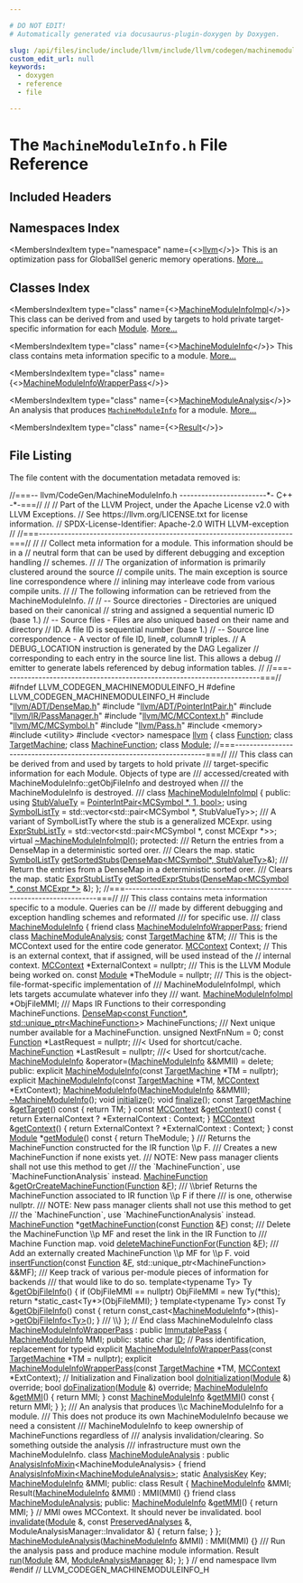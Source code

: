 ```yaml
---

# DO NOT EDIT!
# Automatically generated via docusaurus-plugin-doxygen by Doxygen.

slug: /api/files/include/include/llvm/include/llvm/codegen/machinemoduleinfo-h
custom_edit_url: null
keywords:
  - doxygen
  - reference
  - file

---
```





# The `MachineModuleInfo.h` File Reference

<DoxygenPage pluginConfig={pluginConfig}>



## Included Headers

<IncludesList>
<IncludesListItem
  filePath="llvm/ADT/DenseMap.h"
  permalink="/docs/api/files/include/include/llvm/include/llvm/adt/densemap-h"
  isLocal="true" />
<IncludesListItem
  filePath="llvm/ADT/PointerIntPair.h"
  permalink="/docs/api/files/include/include/llvm/include/llvm/adt/pointerintpair-h"
  isLocal="true" />
<IncludesListItem
  filePath="llvm/IR/PassManager.h"
  permalink="/docs/api/files/include/include/llvm/include/llvm/ir/passmanager-h"
  isLocal="true" />
<IncludesListItem
  filePath="llvm/MC/MCContext.h"
  permalink="/docs/api/files/include/include/llvm/include/llvm/mc/mccontext-h"
  isLocal="true" />
<IncludesListItem
  filePath="llvm/MC/MCSymbol.h"
  permalink="/docs/api/files/include/include/llvm/include/llvm/mc/mcsymbol-h"
  isLocal="true" />
<IncludesListItem
  filePath="llvm/Pass.h"
  permalink="/docs/api/files/include/include/llvm/pass-h"
  isLocal="true" />
<IncludesListItem
  filePath="memory"
  permalink=""
  isLocal="false" />
<IncludesListItem
  filePath="utility"
  permalink=""
  isLocal="false" />
<IncludesListItem
  filePath="vector"
  permalink=""
  isLocal="false" />
</IncludesList>

## Namespaces Index

<MembersIndex>

<MembersIndexItem
  type="namespace"
  name={<><a href="/docs/api/namespaces/llvm">llvm</a></>}>
This is an optimization pass for GlobalISel generic memory operations. <a href="/docs/api/namespaces/llvm/#details">More...</a>
</MembersIndexItem>

</MembersIndex>

## Classes Index

<MembersIndex>

<MembersIndexItem
  type="class"
  name={<><a href="/docs/api/classes/llvm/machinemoduleinfoimpl">MachineModuleInfoImpl</a></>}>
This class can be derived from and used by targets to hold private target-specific information for each <a href="/docs/api/classes/llvm/module">Module</a>. <a href="/docs/api/classes/llvm/machinemoduleinfoimpl/#details">More...</a>
</MembersIndexItem>

<MembersIndexItem
  type="class"
  name={<><a href="/docs/api/classes/llvm/machinemoduleinfo">MachineModuleInfo</a></>}>
This class contains meta information specific to a module. <a href="/docs/api/classes/llvm/machinemoduleinfo/#details">More...</a>
</MembersIndexItem>

<MembersIndexItem
  type="class"
  name={<><a href="/docs/api/classes/llvm/machinemoduleinfowrapperpass">MachineModuleInfoWrapperPass</a></>}>
</MembersIndexItem>

<MembersIndexItem
  type="class"
  name={<><a href="/docs/api/classes/llvm/machinemoduleanalysis">MachineModuleAnalysis</a></>}>
An analysis that produces <code><a href="/docs/api/classes/llvm/machinemoduleinfo">MachineModuleInfo</a></code> for a module. <a href="/docs/api/classes/llvm/machinemoduleanalysis/#details">More...</a>
</MembersIndexItem>

<MembersIndexItem
  type="class"
  name={<><a href="/docs/api/classes/llvm/machinemoduleanalysis/result">Result</a></>}>
</MembersIndexItem>

</MembersIndex>


## File Listing

The file content with the documentation metadata removed is:

<ProgramListing>

<Link id="l00001" /><CodeLine lineNumber="1"><Highlight kind="comment">//===-- llvm/CodeGen/MachineModuleInfo.h ------------------------&#42;- C++ -&#42;-===//</Highlight><Highlight kind="normal"></Highlight></CodeLine>
<Link id="l00002" /><CodeLine lineNumber="2"><Highlight kind="normal"></Highlight><Highlight kind="comment">//</Highlight><Highlight kind="normal"></Highlight></CodeLine>
<Link id="l00003" /><CodeLine lineNumber="3"><Highlight kind="normal"></Highlight><Highlight kind="comment">// Part of the LLVM Project, under the Apache License v2.0 with LLVM Exceptions.</Highlight><Highlight kind="normal"></Highlight></CodeLine>
<Link id="l00004" /><CodeLine lineNumber="4"><Highlight kind="normal"></Highlight><Highlight kind="comment">// See https://llvm.org/LICENSE.txt for license information.</Highlight><Highlight kind="normal"></Highlight></CodeLine>
<Link id="l00005" /><CodeLine lineNumber="5"><Highlight kind="normal"></Highlight><Highlight kind="comment">// SPDX-License-Identifier: Apache-2.0 WITH LLVM-exception</Highlight><Highlight kind="normal"></Highlight></CodeLine>
<Link id="l00006" /><CodeLine lineNumber="6"><Highlight kind="normal"></Highlight><Highlight kind="comment">//</Highlight><Highlight kind="normal"></Highlight></CodeLine>
<Link id="l00007" /><CodeLine lineNumber="7"><Highlight kind="normal"></Highlight><Highlight kind="comment">//===----------------------------------------------------------------------===//</Highlight><Highlight kind="normal"></Highlight></CodeLine>
<Link id="l00008" /><CodeLine lineNumber="8"><Highlight kind="normal"></Highlight><Highlight kind="comment">//</Highlight><Highlight kind="normal"></Highlight></CodeLine>
<Link id="l00009" /><CodeLine lineNumber="9"><Highlight kind="normal"></Highlight><Highlight kind="comment">// Collect meta information for a module.  This information should be in a</Highlight><Highlight kind="normal"></Highlight></CodeLine>
<Link id="l00010" /><CodeLine lineNumber="10"><Highlight kind="normal"></Highlight><Highlight kind="comment">// neutral form that can be used by different debugging and exception handling</Highlight><Highlight kind="normal"></Highlight></CodeLine>
<Link id="l00011" /><CodeLine lineNumber="11"><Highlight kind="normal"></Highlight><Highlight kind="comment">// schemes.</Highlight><Highlight kind="normal"></Highlight></CodeLine>
<Link id="l00012" /><CodeLine lineNumber="12"><Highlight kind="normal"></Highlight><Highlight kind="comment">//</Highlight><Highlight kind="normal"></Highlight></CodeLine>
<Link id="l00013" /><CodeLine lineNumber="13"><Highlight kind="normal"></Highlight><Highlight kind="comment">// The organization of information is primarily clustered around the source</Highlight><Highlight kind="normal"></Highlight></CodeLine>
<Link id="l00014" /><CodeLine lineNumber="14"><Highlight kind="normal"></Highlight><Highlight kind="comment">// compile units.  The main exception is source line correspondence where</Highlight><Highlight kind="normal"></Highlight></CodeLine>
<Link id="l00015" /><CodeLine lineNumber="15"><Highlight kind="normal"></Highlight><Highlight kind="comment">// inlining may interleave code from various compile units.</Highlight><Highlight kind="normal"></Highlight></CodeLine>
<Link id="l00016" /><CodeLine lineNumber="16"><Highlight kind="normal"></Highlight><Highlight kind="comment">//</Highlight><Highlight kind="normal"></Highlight></CodeLine>
<Link id="l00017" /><CodeLine lineNumber="17"><Highlight kind="normal"></Highlight><Highlight kind="comment">// The following information can be retrieved from the MachineModuleInfo.</Highlight><Highlight kind="normal"></Highlight></CodeLine>
<Link id="l00018" /><CodeLine lineNumber="18"><Highlight kind="normal"></Highlight><Highlight kind="comment">//</Highlight><Highlight kind="normal"></Highlight></CodeLine>
<Link id="l00019" /><CodeLine lineNumber="19"><Highlight kind="normal"></Highlight><Highlight kind="comment">//  -- Source directories - Directories are uniqued based on their canonical</Highlight><Highlight kind="normal"></Highlight></CodeLine>
<Link id="l00020" /><CodeLine lineNumber="20"><Highlight kind="normal"></Highlight><Highlight kind="comment">//     string and assigned a sequential numeric ID (base 1.)</Highlight><Highlight kind="normal"></Highlight></CodeLine>
<Link id="l00021" /><CodeLine lineNumber="21"><Highlight kind="normal"></Highlight><Highlight kind="comment">//  -- Source files - Files are also uniqued based on their name and directory</Highlight><Highlight kind="normal"></Highlight></CodeLine>
<Link id="l00022" /><CodeLine lineNumber="22"><Highlight kind="normal"></Highlight><Highlight kind="comment">//     ID.  A file ID is sequential number (base 1.)</Highlight><Highlight kind="normal"></Highlight></CodeLine>
<Link id="l00023" /><CodeLine lineNumber="23"><Highlight kind="normal"></Highlight><Highlight kind="comment">//  -- Source line correspondence - A vector of file ID, line#, column# triples.</Highlight><Highlight kind="normal"></Highlight></CodeLine>
<Link id="l00024" /><CodeLine lineNumber="24"><Highlight kind="normal"></Highlight><Highlight kind="comment">//     A DEBUG&#95;LOCATION instruction is generated  by the DAG Legalizer</Highlight><Highlight kind="normal"></Highlight></CodeLine>
<Link id="l00025" /><CodeLine lineNumber="25"><Highlight kind="normal"></Highlight><Highlight kind="comment">//     corresponding to each entry in the source line list.  This allows a debug</Highlight><Highlight kind="normal"></Highlight></CodeLine>
<Link id="l00026" /><CodeLine lineNumber="26"><Highlight kind="normal"></Highlight><Highlight kind="comment">//     emitter to generate labels referenced by debug information tables.</Highlight><Highlight kind="normal"></Highlight></CodeLine>
<Link id="l00027" /><CodeLine lineNumber="27"><Highlight kind="normal"></Highlight><Highlight kind="comment">//</Highlight><Highlight kind="normal"></Highlight></CodeLine>
<Link id="l00028" /><CodeLine lineNumber="28"><Highlight kind="normal"></Highlight><Highlight kind="comment">//===----------------------------------------------------------------------===//</Highlight><Highlight kind="normal"></Highlight></CodeLine>
<Link id="l00029" /><CodeLine lineNumber="29"><Highlight kind="normal"></Highlight></CodeLine>
<Link id="l00030" /><CodeLine lineNumber="30"><Highlight kind="normal"></Highlight><Highlight kind="preprocessor">#ifndef LLVM&#95;CODEGEN&#95;MACHINEMODULEINFO&#95;H</Highlight><Highlight kind="normal"></Highlight></CodeLine>
<Link id="l00031" /><CodeLine lineNumber="31"><Highlight kind="normal"></Highlight><Highlight kind="preprocessor">#define LLVM&#95;CODEGEN&#95;MACHINEMODULEINFO&#95;H</Highlight><Highlight kind="normal"></Highlight></CodeLine>
<Link id="l00032" /><CodeLine lineNumber="32"><Highlight kind="normal"></Highlight></CodeLine>
<Link id="l00033" /><CodeLine lineNumber="33"><Highlight kind="normal"></Highlight><Highlight kind="preprocessor">#include &quot;<a href="/docs/api/files/include/include/llvm/include/llvm/adt/densemap-h">llvm/ADT/DenseMap.h</a>&quot;</Highlight><Highlight kind="normal"></Highlight></CodeLine>
<Link id="l00034" /><CodeLine lineNumber="34"><Highlight kind="normal"></Highlight><Highlight kind="preprocessor">#include &quot;<a href="/docs/api/files/include/include/llvm/include/llvm/adt/pointerintpair-h">llvm/ADT/PointerIntPair.h</a>&quot;</Highlight><Highlight kind="normal"></Highlight></CodeLine>
<Link id="l00035" /><CodeLine lineNumber="35"><Highlight kind="normal"></Highlight><Highlight kind="preprocessor">#include &quot;<a href="/docs/api/files/include/include/llvm/include/llvm/ir/passmanager-h">llvm/IR/PassManager.h</a>&quot;</Highlight><Highlight kind="normal"></Highlight></CodeLine>
<Link id="l00036" /><CodeLine lineNumber="36"><Highlight kind="normal"></Highlight><Highlight kind="preprocessor">#include &quot;<a href="/docs/api/files/include/include/llvm/include/llvm/mc/mccontext-h">llvm/MC/MCContext.h</a>&quot;</Highlight><Highlight kind="normal"></Highlight></CodeLine>
<Link id="l00037" /><CodeLine lineNumber="37"><Highlight kind="normal"></Highlight><Highlight kind="preprocessor">#include &quot;<a href="/docs/api/files/include/include/llvm/include/llvm/mc/mcsymbol-h">llvm/MC/MCSymbol.h</a>&quot;</Highlight><Highlight kind="normal"></Highlight></CodeLine>
<Link id="l00038" /><CodeLine lineNumber="38"><Highlight kind="normal"></Highlight><Highlight kind="preprocessor">#include &quot;<a href="/docs/api/files/include/include/llvm/pass-h">llvm/Pass.h</a>&quot;</Highlight><Highlight kind="normal"></Highlight></CodeLine>
<Link id="l00039" /><CodeLine lineNumber="39"><Highlight kind="normal"></Highlight><Highlight kind="preprocessor">#include &lt;memory&gt;</Highlight><Highlight kind="normal"></Highlight></CodeLine>
<Link id="l00040" /><CodeLine lineNumber="40"><Highlight kind="normal"></Highlight><Highlight kind="preprocessor">#include &lt;utility&gt;</Highlight><Highlight kind="normal"></Highlight></CodeLine>
<Link id="l00041" /><CodeLine lineNumber="41"><Highlight kind="normal"></Highlight><Highlight kind="preprocessor">#include &lt;vector&gt;</Highlight><Highlight kind="normal"></Highlight></CodeLine>
<Link id="l00042" /><CodeLine lineNumber="42"><Highlight kind="normal"></Highlight></CodeLine>
<Link id="l00043" /><CodeLine lineNumber="43"><Highlight kind="normal"></Highlight><Highlight kind="keyword">namespace </Highlight><Highlight kind="normal"><a href="/docs/api/namespaces/llvm">llvm</a> &#123;</Highlight></CodeLine>
<Link id="l00044" /><CodeLine lineNumber="44"><Highlight kind="normal"></Highlight></CodeLine>
<Link id="l00045" /><CodeLine lineNumber="45"><Highlight kind="normal"></Highlight><Highlight kind="keyword">class </Highlight><Highlight kind="normal"><a href="/docs/api/classes/llvm/function">Function</a>;</Highlight></CodeLine>
<Link id="l00046" /><CodeLine lineNumber="46"><Highlight kind="normal"></Highlight><Highlight kind="keyword">class </Highlight><Highlight kind="normal"><a href="/docs/api/classes/llvm/targetmachine">TargetMachine</a>;</Highlight></CodeLine>
<Link id="l00047" /><CodeLine lineNumber="47"><Highlight kind="normal"></Highlight><Highlight kind="keyword">class </Highlight><Highlight kind="normal"><a href="/docs/api/classes/llvm/machinefunction">MachineFunction</a>;</Highlight></CodeLine>
<Link id="l00048" /><CodeLine lineNumber="48"><Highlight kind="normal"></Highlight><Highlight kind="keyword">class </Highlight><Highlight kind="normal"><a href="/docs/api/classes/llvm/module">Module</a>;</Highlight></CodeLine>
<Link id="l00049" /><CodeLine lineNumber="49"><Highlight kind="normal"></Highlight></CodeLine>
<Link id="l00050" /><CodeLine lineNumber="50"><Highlight kind="normal"></Highlight><Highlight kind="comment">//===----------------------------------------------------------------------===//</Highlight><Highlight kind="comment"></Highlight></CodeLine>
<Link id="l00051" /><CodeLine lineNumber="51"><Highlight kind="comment">/// This class can be derived from and used by targets to hold private</Highlight></CodeLine>
<Link id="l00052" /><CodeLine lineNumber="52"><Highlight kind="comment">/// target-specific information for each Module.  Objects of type are</Highlight></CodeLine>
<Link id="l00053" /><CodeLine lineNumber="53"><Highlight kind="comment">/// accessed/created with MachineModuleInfo::getObjFileInfo and destroyed when</Highlight></CodeLine>
<Link id="l00054" /><CodeLine lineNumber="54"><Highlight kind="comment">/// the MachineModuleInfo is destroyed.</Highlight></CodeLine>
<Link id="l00055" /><CodeLine lineNumber="55"><Highlight kind="comment">///</Highlight><Highlight kind="normal"></Highlight></CodeLine>
<Link id="l00056" /><CodeLine lineNumber="56" lineLink="/docs/api/classes/llvm/machinemoduleinfoimpl"><Highlight kind="normal"></Highlight><Highlight kind="keyword">class </Highlight><Highlight kind="normal"><a href="/docs/api/classes/llvm/machinemoduleinfoimpl">MachineModuleInfoImpl</a> &#123;</Highlight></CodeLine>
<Link id="l00057" /><CodeLine lineNumber="57"><Highlight kind="normal"></Highlight><Highlight kind="keyword">public</Highlight><Highlight kind="normal">:</Highlight></CodeLine>
<Link id="l00058" /><CodeLine lineNumber="58" lineLink="/docs/api/classes/llvm/machinemoduleinfoimpl/#a8b4a95f263fae5742d9d583d944d7fd4"><Highlight kind="normal">  </Highlight><Highlight kind="keyword">using </Highlight><Highlight kind="normal"><a href="/docs/api/classes/llvm/machinemoduleinfoimpl/#a8b4a95f263fae5742d9d583d944d7fd4">StubValueTy</a> = <a href="/docs/api/classes/llvm/pointerintpair">PointerIntPair&lt;MCSymbol &#42;, 1, bool&gt;</a>;</Highlight></CodeLine>
<Link id="l00059" /><CodeLine lineNumber="59" lineLink="/docs/api/classes/llvm/machinemoduleinfoimpl/#a57e28184abc0ddb8e29f94af5f8c2e4a"><Highlight kind="normal">  </Highlight><Highlight kind="keyword">using </Highlight><Highlight kind="normal"><a href="/docs/api/classes/llvm/machinemoduleinfoimpl/#a57e28184abc0ddb8e29f94af5f8c2e4a">SymbolListTy</a> = std::vector&lt;std::pair&lt;MCSymbol &#42;, StubValueTy&gt;&gt;;</Highlight></CodeLine>
<Link id="l00060" /><CodeLine lineNumber="60"><Highlight kind="normal"></Highlight><Highlight kind="comment"></Highlight></CodeLine>
<Link id="l00061" /><CodeLine lineNumber="61"><Highlight kind="comment">  /// A variant of SymbolListTy where the stub is a generalized MCExpr.</Highlight><Highlight kind="normal"></Highlight></CodeLine>
<Link id="l00062" /><CodeLine lineNumber="62" lineLink="/docs/api/classes/llvm/machinemoduleinfoimpl/#a82a66b348d2354ce0007ebf6c0eba921"><Highlight kind="normal">  </Highlight><Highlight kind="keyword">using </Highlight><Highlight kind="normal"><a href="/docs/api/classes/llvm/machinemoduleinfoimpl/#a82a66b348d2354ce0007ebf6c0eba921">ExprStubListTy</a> = std::vector&lt;std::pair&lt;MCSymbol &#42;, const MCExpr &#42;&gt;&gt;;</Highlight></CodeLine>
<Link id="l00063" /><CodeLine lineNumber="63"><Highlight kind="normal"></Highlight></CodeLine>
<Link id="l00064" /><CodeLine lineNumber="64" lineLink="/docs/api/classes/llvm/machinemoduleinfoimpl/#ab236c08575c15ccefd1f58024cf87428"><Highlight kind="normal">  </Highlight><Highlight kind="keyword">virtual</Highlight><Highlight kind="normal"> <a href="/docs/api/classes/llvm/machinemoduleinfoimpl/#ab236c08575c15ccefd1f58024cf87428">~MachineModuleInfoImpl</a>();</Highlight></CodeLine>
<Link id="l00065" /><CodeLine lineNumber="65"><Highlight kind="normal"></Highlight></CodeLine>
<Link id="l00066" /><CodeLine lineNumber="66"><Highlight kind="normal"></Highlight><Highlight kind="keyword">protected</Highlight><Highlight kind="normal">:</Highlight><Highlight kind="comment"></Highlight></CodeLine>
<Link id="l00067" /><CodeLine lineNumber="67"><Highlight kind="comment">  /// Return the entries from a DenseMap in a deterministic sorted orer.</Highlight></CodeLine>
<Link id="l00068" /><CodeLine lineNumber="68"><Highlight kind="comment">  /// Clears the map.</Highlight><Highlight kind="normal"></Highlight></CodeLine>
<Link id="l00069" /><CodeLine lineNumber="69"><Highlight kind="normal">  </Highlight><Highlight kind="keyword">static</Highlight><Highlight kind="normal"> <a href="/docs/api/classes/llvm/machinemoduleinfoimpl/#a57e28184abc0ddb8e29f94af5f8c2e4a">SymbolListTy</a> <a href="/docs/api/classes/llvm/machinemoduleinfoimpl/#a725119733e526e88fe5565c45bc0c574">getSortedStubs</a>(<a href="/docs/api/classes/llvm/densemap">DenseMap&lt;MCSymbol&#42;, StubValueTy&gt;</a>&amp;);</Highlight></CodeLine>
<Link id="l00070" /><CodeLine lineNumber="70"><Highlight kind="normal"></Highlight><Highlight kind="comment"></Highlight></CodeLine>
<Link id="l00071" /><CodeLine lineNumber="71"><Highlight kind="comment">  /// Return the entries from a DenseMap in a deterministic sorted orer.</Highlight></CodeLine>
<Link id="l00072" /><CodeLine lineNumber="72"><Highlight kind="comment">  /// Clears the map.</Highlight><Highlight kind="normal"></Highlight></CodeLine>
<Link id="l00073" /><CodeLine lineNumber="73"><Highlight kind="normal">  </Highlight><Highlight kind="keyword">static</Highlight><Highlight kind="normal"> <a href="/docs/api/classes/llvm/machinemoduleinfoimpl/#a82a66b348d2354ce0007ebf6c0eba921">ExprStubListTy</a></Highlight></CodeLine>
<Link id="l00074" /><CodeLine lineNumber="74"><Highlight kind="normal">  <a href="/docs/api/classes/llvm/machinemoduleinfoimpl/#ab0e82bea7f70af76a5beeb814d87a813">getSortedExprStubs</a>(<a href="/docs/api/classes/llvm/densemap">DenseMap&lt;MCSymbol &#42;, const MCExpr &#42;&gt;</a> &amp;);</Highlight></CodeLine>
<Link id="l00075" /><CodeLine lineNumber="75"><Highlight kind="normal">&#125;;</Highlight></CodeLine>
<Link id="l00076" /><CodeLine lineNumber="76"><Highlight kind="normal"></Highlight></CodeLine>
<Link id="l00077" /><CodeLine lineNumber="77"><Highlight kind="normal"></Highlight><Highlight kind="comment">//===----------------------------------------------------------------------===//</Highlight><Highlight kind="comment"></Highlight></CodeLine>
<Link id="l00078" /><CodeLine lineNumber="78"><Highlight kind="comment">/// This class contains meta information specific to a module.  Queries can be</Highlight></CodeLine>
<Link id="l00079" /><CodeLine lineNumber="79"><Highlight kind="comment">/// made by different debugging and exception handling schemes and reformated</Highlight></CodeLine>
<Link id="l00080" /><CodeLine lineNumber="80"><Highlight kind="comment">/// for specific use.</Highlight></CodeLine>
<Link id="l00081" /><CodeLine lineNumber="81"><Highlight kind="comment">///</Highlight><Highlight kind="normal"></Highlight></CodeLine>
<Link id="l00082" /><CodeLine lineNumber="82" lineLink="/docs/api/classes/llvm/machinemoduleinfo"><Highlight kind="normal"></Highlight><Highlight kind="keyword">class </Highlight><Highlight kind="normal"><a href="/docs/api/classes/llvm/machinemoduleinfo/#a1affa4301d540171553df80570290f18">MachineModuleInfo</a> &#123;</Highlight></CodeLine>
<Link id="l00083" /><CodeLine lineNumber="83" lineLink="/docs/api/classes/llvm/machinemoduleinfo/#a77069a976edd49aec368bb55d1b88ad8"><Highlight kind="normal">  </Highlight><Highlight kind="keyword">friend</Highlight><Highlight kind="normal"> </Highlight><Highlight kind="keyword">class </Highlight><Highlight kind="normal"><a href="/docs/api/classes/llvm/machinemoduleinfo/#a77069a976edd49aec368bb55d1b88ad8">MachineModuleInfoWrapperPass</a>;</Highlight></CodeLine>
<Link id="l00084" /><CodeLine lineNumber="84" lineLink="/docs/api/classes/llvm/machinemoduleinfo/#a3adeb4b2a92ed079b126f7f92899eee3"><Highlight kind="normal">  </Highlight><Highlight kind="keyword">friend</Highlight><Highlight kind="normal"> </Highlight><Highlight kind="keyword">class </Highlight><Highlight kind="normal"><a href="/docs/api/classes/llvm/machinemoduleinfo/#a3adeb4b2a92ed079b126f7f92899eee3">MachineModuleAnalysis</a>;</Highlight></CodeLine>
<Link id="l00085" /><CodeLine lineNumber="85"><Highlight kind="normal"></Highlight></CodeLine>
<Link id="l00086" /><CodeLine lineNumber="86"><Highlight kind="normal">  </Highlight><Highlight kind="keyword">const</Highlight><Highlight kind="normal"> <a href="/docs/api/classes/llvm/targetmachine">TargetMachine</a> &amp;TM;</Highlight></CodeLine>
<Link id="l00087" /><CodeLine lineNumber="87"><Highlight kind="normal"></Highlight><Highlight kind="comment"></Highlight></CodeLine>
<Link id="l00088" /><CodeLine lineNumber="88"><Highlight kind="comment">  /// This is the MCContext used for the entire code generator.</Highlight><Highlight kind="normal"></Highlight></CodeLine>
<Link id="l00089" /><CodeLine lineNumber="89"><Highlight kind="normal">  <a href="/docs/api/classes/llvm/mccontext">MCContext</a> Context;</Highlight></CodeLine>
<Link id="l00090" /><CodeLine lineNumber="90"><Highlight kind="normal">  </Highlight><Highlight kind="comment">// This is an external context, that if assigned, will be used instead of the</Highlight><Highlight kind="normal"></Highlight></CodeLine>
<Link id="l00091" /><CodeLine lineNumber="91"><Highlight kind="normal">  </Highlight><Highlight kind="comment">// internal context.</Highlight><Highlight kind="normal"></Highlight></CodeLine>
<Link id="l00092" /><CodeLine lineNumber="92"><Highlight kind="normal">  <a href="/docs/api/classes/llvm/mccontext">MCContext</a> &#42;ExternalContext = </Highlight><Highlight kind="keyword">nullptr</Highlight><Highlight kind="normal">;</Highlight></CodeLine>
<Link id="l00093" /><CodeLine lineNumber="93"><Highlight kind="normal"></Highlight><Highlight kind="comment"></Highlight></CodeLine>
<Link id="l00094" /><CodeLine lineNumber="94"><Highlight kind="comment">  /// This is the LLVM Module being worked on.</Highlight><Highlight kind="normal"></Highlight></CodeLine>
<Link id="l00095" /><CodeLine lineNumber="95"><Highlight kind="normal">  </Highlight><Highlight kind="keyword">const</Highlight><Highlight kind="normal"> <a href="/docs/api/classes/llvm/module">Module</a> &#42;TheModule = </Highlight><Highlight kind="keyword">nullptr</Highlight><Highlight kind="normal">;</Highlight></CodeLine>
<Link id="l00096" /><CodeLine lineNumber="96"><Highlight kind="normal"></Highlight><Highlight kind="comment"></Highlight></CodeLine>
<Link id="l00097" /><CodeLine lineNumber="97"><Highlight kind="comment">  /// This is the object-file-format-specific implementation of</Highlight></CodeLine>
<Link id="l00098" /><CodeLine lineNumber="98"><Highlight kind="comment">  /// MachineModuleInfoImpl, which lets targets accumulate whatever info they</Highlight></CodeLine>
<Link id="l00099" /><CodeLine lineNumber="99"><Highlight kind="comment">  /// want.</Highlight><Highlight kind="normal"></Highlight></CodeLine>
<Link id="l00100" /><CodeLine lineNumber="100"><Highlight kind="normal">  <a href="/docs/api/classes/llvm/machinemoduleinfoimpl">MachineModuleInfoImpl</a> &#42;ObjFileMMI;</Highlight></CodeLine>
<Link id="l00101" /><CodeLine lineNumber="101"><Highlight kind="normal"></Highlight><Highlight kind="comment"></Highlight></CodeLine>
<Link id="l00102" /><CodeLine lineNumber="102"><Highlight kind="comment">  /// Maps IR Functions to their corresponding MachineFunctions.</Highlight><Highlight kind="normal"></Highlight></CodeLine>
<Link id="l00103" /><CodeLine lineNumber="103"><Highlight kind="normal">  <a href="/docs/api/classes/llvm/densemap">DenseMap&lt;const Function&#42;, std::unique&#95;ptr&lt;MachineFunction&gt;</a>&gt; MachineFunctions;</Highlight><Highlight kind="comment"></Highlight></CodeLine>
<Link id="l00104" /><CodeLine lineNumber="104"><Highlight kind="comment">  /// Next unique number available for a MachineFunction.</Highlight><Highlight kind="normal"></Highlight></CodeLine>
<Link id="l00105" /><CodeLine lineNumber="105"><Highlight kind="normal">  </Highlight><Highlight kind="keywordtype">unsigned</Highlight><Highlight kind="normal"> NextFnNum = 0;</Highlight></CodeLine>
<Link id="l00106" /><CodeLine lineNumber="106"><Highlight kind="normal">  </Highlight><Highlight kind="keyword">const</Highlight><Highlight kind="normal"> <a href="/docs/api/classes/llvm/function">Function</a> &#42;LastRequest = </Highlight><Highlight kind="keyword">nullptr</Highlight><Highlight kind="normal">; </Highlight><Highlight kind="comment">///&lt; Used for shortcut/cache.</Highlight><Highlight kind="normal"></Highlight></CodeLine>
<Link id="l00107" /><CodeLine lineNumber="107"><Highlight kind="normal">  <a href="/docs/api/classes/llvm/machinefunction">MachineFunction</a> &#42;LastResult = </Highlight><Highlight kind="keyword">nullptr</Highlight><Highlight kind="normal">; </Highlight><Highlight kind="comment">///&lt; Used for shortcut/cache.</Highlight><Highlight kind="normal"></Highlight></CodeLine>
<Link id="l00108" /><CodeLine lineNumber="108"><Highlight kind="normal"></Highlight></CodeLine>
<Link id="l00109" /><CodeLine lineNumber="109"><Highlight kind="normal">  <a href="/docs/api/classes/llvm/machinemoduleinfo/#a1affa4301d540171553df80570290f18">MachineModuleInfo</a> &amp;operator=(<a href="/docs/api/classes/llvm/machinemoduleinfo/#a1affa4301d540171553df80570290f18">MachineModuleInfo</a> &amp;&amp;MMII) = </Highlight><Highlight kind="keyword">delete</Highlight><Highlight kind="normal">;</Highlight></CodeLine>
<Link id="l00110" /><CodeLine lineNumber="110"><Highlight kind="normal"></Highlight></CodeLine>
<Link id="l00111" /><CodeLine lineNumber="111"><Highlight kind="normal"></Highlight><Highlight kind="keyword">public</Highlight><Highlight kind="normal">:</Highlight></CodeLine>
<Link id="l00112" /><CodeLine lineNumber="112"><Highlight kind="normal">  </Highlight><Highlight kind="keyword">explicit</Highlight><Highlight kind="normal"> <a href="/docs/api/classes/llvm/machinemoduleinfo/#a1affa4301d540171553df80570290f18">MachineModuleInfo</a>(</Highlight><Highlight kind="keyword">const</Highlight><Highlight kind="normal"> <a href="/docs/api/classes/llvm/targetmachine">TargetMachine</a> &#42;TM = </Highlight><Highlight kind="keyword">nullptr</Highlight><Highlight kind="normal">);</Highlight></CodeLine>
<Link id="l00113" /><CodeLine lineNumber="113"><Highlight kind="normal"></Highlight></CodeLine>
<Link id="l00114" /><CodeLine lineNumber="114"><Highlight kind="normal">  </Highlight><Highlight kind="keyword">explicit</Highlight><Highlight kind="normal"> <a href="/docs/api/classes/llvm/machinemoduleinfo/#a1affa4301d540171553df80570290f18">MachineModuleInfo</a>(</Highlight><Highlight kind="keyword">const</Highlight><Highlight kind="normal"> <a href="/docs/api/classes/llvm/targetmachine">TargetMachine</a> &#42;TM, <a href="/docs/api/classes/llvm/mccontext">MCContext</a> &#42;ExtContext);</Highlight></CodeLine>
<Link id="l00115" /><CodeLine lineNumber="115"><Highlight kind="normal"></Highlight></CodeLine>
<Link id="l00116" /><CodeLine lineNumber="116"><Highlight kind="normal">  <a href="/docs/api/classes/llvm/machinemoduleinfo/#a1affa4301d540171553df80570290f18">MachineModuleInfo</a>(<a href="/docs/api/classes/llvm/machinemoduleinfo/#a1affa4301d540171553df80570290f18">MachineModuleInfo</a> &amp;&amp;MMII);</Highlight></CodeLine>
<Link id="l00117" /><CodeLine lineNumber="117"><Highlight kind="normal"></Highlight></CodeLine>
<Link id="l00118" /><CodeLine lineNumber="118"><Highlight kind="normal">  <a href="/docs/api/classes/llvm/machinemoduleinfo/#a9167fd88b6fe11fe044d4303a837a9f5">~MachineModuleInfo</a>();</Highlight></CodeLine>
<Link id="l00119" /><CodeLine lineNumber="119"><Highlight kind="normal"></Highlight></CodeLine>
<Link id="l00120" /><CodeLine lineNumber="120"><Highlight kind="normal">  </Highlight><Highlight kind="keywordtype">void</Highlight><Highlight kind="normal"> <a href="/docs/api/classes/llvm/machinemoduleinfo/#a3274599e96368049f8a8e977ad9fce33">initialize</a>();</Highlight></CodeLine>
<Link id="l00121" /><CodeLine lineNumber="121"><Highlight kind="normal">  </Highlight><Highlight kind="keywordtype">void</Highlight><Highlight kind="normal"> <a href="/docs/api/classes/llvm/machinemoduleinfo/#af704df1e418c5e7a916adb2a217cb55d">finalize</a>();</Highlight></CodeLine>
<Link id="l00122" /><CodeLine lineNumber="122"><Highlight kind="normal"></Highlight></CodeLine>
<Link id="l00123" /><CodeLine lineNumber="123" lineLink="/docs/api/classes/llvm/machinemoduleinfo/#aa9ff5ea479131ab7fa913ceb779bd875"><Highlight kind="normal">  </Highlight><Highlight kind="keyword">const</Highlight><Highlight kind="normal"> <a href="/docs/api/classes/llvm/targetmachine">TargetMachine</a> &amp;<a href="/docs/api/classes/llvm/machinemoduleinfo/#aa9ff5ea479131ab7fa913ceb779bd875">getTarget</a>()</Highlight><Highlight kind="keyword"> const </Highlight><Highlight kind="normal">&#123; </Highlight><Highlight kind="keywordflow">return</Highlight><Highlight kind="normal"> TM; &#125;</Highlight></CodeLine>
<Link id="l00124" /><CodeLine lineNumber="124"><Highlight kind="normal"></Highlight></CodeLine>
<Link id="l00125" /><CodeLine lineNumber="125" lineLink="/docs/api/classes/llvm/machinemoduleinfo/#a51904840e3bcc15ef2b99a101e972b02"><Highlight kind="normal">  </Highlight><Highlight kind="keyword">const</Highlight><Highlight kind="normal"> <a href="/docs/api/classes/llvm/mccontext">MCContext</a> &amp;<a href="/docs/api/classes/llvm/machinemoduleinfo/#a51904840e3bcc15ef2b99a101e972b02">getContext</a>()</Highlight><Highlight kind="keyword"> const </Highlight><Highlight kind="normal">&#123;</Highlight></CodeLine>
<Link id="l00126" /><CodeLine lineNumber="126"><Highlight kind="normal">    </Highlight><Highlight kind="keywordflow">return</Highlight><Highlight kind="normal"> ExternalContext ? &#42;ExternalContext : Context;</Highlight></CodeLine>
<Link id="l00127" /><CodeLine lineNumber="127"><Highlight kind="normal">  &#125;</Highlight></CodeLine>
<Link id="l00128" /><CodeLine lineNumber="128" lineLink="/docs/api/classes/llvm/machinemoduleinfo/#a90b2a34a9ee6b09614b28286dac3d90e"><Highlight kind="normal">  <a href="/docs/api/classes/llvm/mccontext">MCContext</a> &amp;<a href="/docs/api/classes/llvm/machinemoduleinfo/#a90b2a34a9ee6b09614b28286dac3d90e">getContext</a>() &#123;</Highlight></CodeLine>
<Link id="l00129" /><CodeLine lineNumber="129"><Highlight kind="normal">    </Highlight><Highlight kind="keywordflow">return</Highlight><Highlight kind="normal"> ExternalContext ? &#42;ExternalContext : Context;</Highlight></CodeLine>
<Link id="l00130" /><CodeLine lineNumber="130"><Highlight kind="normal">  &#125;</Highlight></CodeLine>
<Link id="l00131" /><CodeLine lineNumber="131"><Highlight kind="normal"></Highlight></CodeLine>
<Link id="l00132" /><CodeLine lineNumber="132" lineLink="/docs/api/classes/llvm/machinemoduleinfo/#a6a05f73ad80e58a532ea879ccc166b66"><Highlight kind="normal">  </Highlight><Highlight kind="keyword">const</Highlight><Highlight kind="normal"> <a href="/docs/api/classes/llvm/module">Module</a> &#42;<a href="/docs/api/classes/llvm/machinemoduleinfo/#a6a05f73ad80e58a532ea879ccc166b66">getModule</a>()</Highlight><Highlight kind="keyword"> const </Highlight><Highlight kind="normal">&#123; </Highlight><Highlight kind="keywordflow">return</Highlight><Highlight kind="normal"> TheModule; &#125;</Highlight></CodeLine>
<Link id="l00133" /><CodeLine lineNumber="133"><Highlight kind="normal"></Highlight><Highlight kind="comment"></Highlight></CodeLine>
<Link id="l00134" /><CodeLine lineNumber="134"><Highlight kind="comment">  /// Returns the MachineFunction constructed for the IR function \\p F.</Highlight></CodeLine>
<Link id="l00135" /><CodeLine lineNumber="135"><Highlight kind="comment">  /// Creates a new MachineFunction if none exists yet.</Highlight></CodeLine>
<Link id="l00136" /><CodeLine lineNumber="136"><Highlight kind="comment">  /// NOTE: New pass manager clients shall not use this method to get</Highlight></CodeLine>
<Link id="l00137" /><CodeLine lineNumber="137"><Highlight kind="comment">  /// the &#96;MachineFunction&#96;, use &#96;MachineFunctionAnalysis&#96; instead.</Highlight><Highlight kind="normal"></Highlight></CodeLine>
<Link id="l00138" /><CodeLine lineNumber="138"><Highlight kind="normal">  <a href="/docs/api/classes/llvm/machinefunction">MachineFunction</a> &amp;<a href="/docs/api/classes/llvm/machinemoduleinfo/#a89ccc89e9bd5881953bd1524a0d29f84">getOrCreateMachineFunction</a>(<a href="/docs/api/classes/llvm/function">Function</a> &amp;<a href="/docs/api/files/lib/lib/support/md5-cpp/#a96d73bbd7af15cb1fc38c3f4a3bd82e9">F</a>);</Highlight></CodeLine>
<Link id="l00139" /><CodeLine lineNumber="139"><Highlight kind="normal"></Highlight><Highlight kind="comment"></Highlight></CodeLine>
<Link id="l00140" /><CodeLine lineNumber="140"><Highlight kind="comment">  /// \\brief Returns the MachineFunction associated to IR function \\p F if there</Highlight></CodeLine>
<Link id="l00141" /><CodeLine lineNumber="141"><Highlight kind="comment">  /// is one, otherwise nullptr.</Highlight></CodeLine>
<Link id="l00142" /><CodeLine lineNumber="142"><Highlight kind="comment">  /// NOTE: New pass manager clients shall not use this method to get</Highlight></CodeLine>
<Link id="l00143" /><CodeLine lineNumber="143"><Highlight kind="comment">  /// the &#96;MachineFunction&#96;, use &#96;MachineFunctionAnalysis&#96; instead.</Highlight><Highlight kind="normal"></Highlight></CodeLine>
<Link id="l00144" /><CodeLine lineNumber="144"><Highlight kind="normal">  <a href="/docs/api/classes/llvm/machinefunction">MachineFunction</a> &#42;<a href="/docs/api/classes/llvm/machinemoduleinfo/#ac1a4ac2dc30f53dff05d2c7b2d8ebaef">getMachineFunction</a>(</Highlight><Highlight kind="keyword">const</Highlight><Highlight kind="normal"> <a href="/docs/api/classes/llvm/function">Function</a> &amp;<a href="/docs/api/files/lib/lib/support/md5-cpp/#a96d73bbd7af15cb1fc38c3f4a3bd82e9">F</a>) </Highlight><Highlight kind="keyword">const</Highlight><Highlight kind="normal">;</Highlight></CodeLine>
<Link id="l00145" /><CodeLine lineNumber="145"><Highlight kind="normal"></Highlight><Highlight kind="comment"></Highlight></CodeLine>
<Link id="l00146" /><CodeLine lineNumber="146"><Highlight kind="comment">  /// Delete the MachineFunction \\p MF and reset the link in the IR Function to</Highlight></CodeLine>
<Link id="l00147" /><CodeLine lineNumber="147"><Highlight kind="comment">  /// Machine Function map.</Highlight><Highlight kind="normal"></Highlight></CodeLine>
<Link id="l00148" /><CodeLine lineNumber="148"><Highlight kind="normal">  </Highlight><Highlight kind="keywordtype">void</Highlight><Highlight kind="normal"> <a href="/docs/api/classes/llvm/machinemoduleinfo/#af9bbdfe50af72a053dcce39a50ba5399">deleteMachineFunctionFor</a>(<a href="/docs/api/classes/llvm/function">Function</a> &amp;<a href="/docs/api/files/lib/lib/support/md5-cpp/#a96d73bbd7af15cb1fc38c3f4a3bd82e9">F</a>);</Highlight></CodeLine>
<Link id="l00149" /><CodeLine lineNumber="149"><Highlight kind="normal"></Highlight><Highlight kind="comment"></Highlight></CodeLine>
<Link id="l00150" /><CodeLine lineNumber="150"><Highlight kind="comment">  /// Add an externally created MachineFunction \\p MF for \\p F.</Highlight><Highlight kind="normal"></Highlight></CodeLine>
<Link id="l00151" /><CodeLine lineNumber="151"><Highlight kind="normal">  </Highlight><Highlight kind="keywordtype">void</Highlight><Highlight kind="normal"> <a href="/docs/api/classes/llvm/machinemoduleinfo/#a36e25573d45fb624fde3da5906679053">insertFunction</a>(</Highlight><Highlight kind="keyword">const</Highlight><Highlight kind="normal"> <a href="/docs/api/classes/llvm/function">Function</a> &amp;<a href="/docs/api/files/lib/lib/support/md5-cpp/#a96d73bbd7af15cb1fc38c3f4a3bd82e9">F</a>, std::unique&#95;ptr&lt;MachineFunction&gt; &amp;&amp;MF);</Highlight></CodeLine>
<Link id="l00152" /><CodeLine lineNumber="152"><Highlight kind="normal"></Highlight><Highlight kind="comment"></Highlight></CodeLine>
<Link id="l00153" /><CodeLine lineNumber="153"><Highlight kind="comment">  /// Keep track of various per-module pieces of information for backends</Highlight></CodeLine>
<Link id="l00154" /><CodeLine lineNumber="154"><Highlight kind="comment">  /// that would like to do so.</Highlight><Highlight kind="normal"></Highlight></CodeLine>
<Link id="l00155" /><CodeLine lineNumber="155"><Highlight kind="normal">  </Highlight><Highlight kind="keyword">template</Highlight><Highlight kind="normal">&lt;</Highlight><Highlight kind="keyword">typename</Highlight><Highlight kind="normal"> Ty&gt;</Highlight></CodeLine>
<Link id="l00156" /><CodeLine lineNumber="156" lineLink="/docs/api/classes/llvm/machinemoduleinfo/#a92d88d2c22a932066d294be13e2baf55"><Highlight kind="normal">  Ty &amp;<a href="/docs/api/classes/llvm/machinemoduleinfo/#a92d88d2c22a932066d294be13e2baf55">getObjFileInfo</a>() &#123;</Highlight></CodeLine>
<Link id="l00157" /><CodeLine lineNumber="157"><Highlight kind="normal">    </Highlight><Highlight kind="keywordflow">if</Highlight><Highlight kind="normal"> (ObjFileMMI == </Highlight><Highlight kind="keyword">nullptr</Highlight><Highlight kind="normal">)</Highlight></CodeLine>
<Link id="l00158" /><CodeLine lineNumber="158"><Highlight kind="normal">      ObjFileMMI = </Highlight><Highlight kind="keyword">new</Highlight><Highlight kind="normal"> Ty(&#42;</Highlight><Highlight kind="keyword">this</Highlight><Highlight kind="normal">);</Highlight></CodeLine>
<Link id="l00159" /><CodeLine lineNumber="159"><Highlight kind="normal">    </Highlight><Highlight kind="keywordflow">return</Highlight><Highlight kind="normal"> &#42;</Highlight><Highlight kind="keyword">static&#95;cast&lt;</Highlight><Highlight kind="normal">Ty&#42;</Highlight><Highlight kind="keyword">&gt;</Highlight><Highlight kind="normal">(ObjFileMMI);</Highlight></CodeLine>
<Link id="l00160" /><CodeLine lineNumber="160"><Highlight kind="normal">  &#125;</Highlight></CodeLine>
<Link id="l00161" /><CodeLine lineNumber="161"><Highlight kind="normal"></Highlight></CodeLine>
<Link id="l00162" /><CodeLine lineNumber="162"><Highlight kind="normal">  </Highlight><Highlight kind="keyword">template</Highlight><Highlight kind="normal">&lt;</Highlight><Highlight kind="keyword">typename</Highlight><Highlight kind="normal"> Ty&gt;</Highlight></CodeLine>
<Link id="l00163" /><CodeLine lineNumber="163" lineLink="/docs/api/classes/llvm/machinemoduleinfo/#a4528d1ef63f1dbd3326208f5f9f5ec59"><Highlight kind="normal">  </Highlight><Highlight kind="keyword">const</Highlight><Highlight kind="normal"> Ty &amp;<a href="/docs/api/classes/llvm/machinemoduleinfo/#a4528d1ef63f1dbd3326208f5f9f5ec59">getObjFileInfo</a>()</Highlight><Highlight kind="keyword"> const </Highlight><Highlight kind="normal">&#123;</Highlight></CodeLine>
<Link id="l00164" /><CodeLine lineNumber="164"><Highlight kind="normal">    </Highlight><Highlight kind="keywordflow">return</Highlight><Highlight kind="normal"> </Highlight><Highlight kind="keyword">const&#95;cast&lt;</Highlight><Highlight kind="normal"><a href="/docs/api/classes/llvm/machinemoduleinfo/#a1affa4301d540171553df80570290f18">MachineModuleInfo</a>&#42;</Highlight><Highlight kind="keyword">&gt;</Highlight><Highlight kind="normal">(</Highlight><Highlight kind="keyword">this</Highlight><Highlight kind="normal">)-&gt;<a href="/docs/api/classes/llvm/machinemoduleinfo/#a92d88d2c22a932066d294be13e2baf55">getObjFileInfo&lt;Ty&gt;</a>();</Highlight></CodeLine>
<Link id="l00165" /><CodeLine lineNumber="165"><Highlight kind="normal">  &#125;</Highlight></CodeLine>
<Link id="l00166" /><CodeLine lineNumber="166"><Highlight kind="normal"></Highlight><Highlight kind="comment"></Highlight></CodeLine>
<Link id="l00167" /><CodeLine lineNumber="167"><Highlight kind="comment">  /// \\&#125;</Highlight><Highlight kind="normal"></Highlight></CodeLine>
<Link id="l00168" /><CodeLine lineNumber="168"><Highlight kind="normal">&#125;; </Highlight><Highlight kind="comment">// End class MachineModuleInfo</Highlight><Highlight kind="normal"></Highlight></CodeLine>
<Link id="l00169" /><CodeLine lineNumber="169"><Highlight kind="normal"></Highlight></CodeLine>
<Link id="l00170" /><CodeLine lineNumber="170" lineLink="/docs/api/classes/llvm/machinemoduleinfowrapperpass"><Highlight kind="normal"></Highlight><Highlight kind="keyword">class </Highlight><Highlight kind="normal"><a href="/docs/api/classes/llvm/machinemoduleinfowrapperpass/#a6b73500cda87f22b0c0866c6139c95be">MachineModuleInfoWrapperPass</a> : </Highlight><Highlight kind="keyword">public</Highlight><Highlight kind="normal"> <a href="/docs/api/classes/llvm/immutablepass/#a4d664099280bb09275254d64c329d25d">ImmutablePass</a> &#123;</Highlight></CodeLine>
<Link id="l00171" /><CodeLine lineNumber="171"><Highlight kind="normal">  <a href="/docs/api/classes/llvm/machinemoduleinfo">MachineModuleInfo</a> MMI;</Highlight></CodeLine>
<Link id="l00172" /><CodeLine lineNumber="172"><Highlight kind="normal"></Highlight></CodeLine>
<Link id="l00173" /><CodeLine lineNumber="173"><Highlight kind="normal"></Highlight><Highlight kind="keyword">public</Highlight><Highlight kind="normal">:</Highlight></CodeLine>
<Link id="l00174" /><CodeLine lineNumber="174" lineLink="/docs/api/classes/llvm/machinemoduleinfowrapperpass/#ad0dcfe1e2987b988fcf6c18e5cdac5f1"><Highlight kind="normal">  </Highlight><Highlight kind="keyword">static</Highlight><Highlight kind="normal"> </Highlight><Highlight kind="keywordtype">char</Highlight><Highlight kind="normal"> <a href="/docs/api/classes/llvm/machinemoduleinfowrapperpass/#ad0dcfe1e2987b988fcf6c18e5cdac5f1">ID</a>; </Highlight><Highlight kind="comment">// Pass identification, replacement for typeid</Highlight><Highlight kind="normal"></Highlight></CodeLine>
<Link id="l00175" /><CodeLine lineNumber="175"><Highlight kind="normal">  </Highlight><Highlight kind="keyword">explicit</Highlight><Highlight kind="normal"> <a href="/docs/api/classes/llvm/machinemoduleinfowrapperpass/#a6b73500cda87f22b0c0866c6139c95be">MachineModuleInfoWrapperPass</a>(</Highlight><Highlight kind="keyword">const</Highlight><Highlight kind="normal"> <a href="/docs/api/classes/llvm/targetmachine">TargetMachine</a> &#42;TM = </Highlight><Highlight kind="keyword">nullptr</Highlight><Highlight kind="normal">);</Highlight></CodeLine>
<Link id="l00176" /><CodeLine lineNumber="176"><Highlight kind="normal"></Highlight></CodeLine>
<Link id="l00177" /><CodeLine lineNumber="177"><Highlight kind="normal">  </Highlight><Highlight kind="keyword">explicit</Highlight><Highlight kind="normal"> <a href="/docs/api/classes/llvm/machinemoduleinfowrapperpass/#a6b73500cda87f22b0c0866c6139c95be">MachineModuleInfoWrapperPass</a>(</Highlight><Highlight kind="keyword">const</Highlight><Highlight kind="normal"> <a href="/docs/api/classes/llvm/targetmachine">TargetMachine</a> &#42;TM,</Highlight></CodeLine>
<Link id="l00178" /><CodeLine lineNumber="178"><Highlight kind="normal">                                        <a href="/docs/api/classes/llvm/mccontext">MCContext</a> &#42;ExtContext);</Highlight></CodeLine>
<Link id="l00179" /><CodeLine lineNumber="179"><Highlight kind="normal"></Highlight></CodeLine>
<Link id="l00180" /><CodeLine lineNumber="180"><Highlight kind="normal">  </Highlight><Highlight kind="comment">// Initialization and Finalization</Highlight><Highlight kind="normal"></Highlight></CodeLine>
<Link id="l00181" /><CodeLine lineNumber="181"><Highlight kind="normal">  </Highlight><Highlight kind="keywordtype">bool</Highlight><Highlight kind="normal"> <a href="/docs/api/classes/llvm/machinemoduleinfowrapperpass/#adc024cb6ba7c097538e6a07d54405639">doInitialization</a>(<a href="/docs/api/classes/llvm/module">Module</a> &amp;) </Highlight><Highlight kind="keyword">override</Highlight><Highlight kind="normal">;</Highlight></CodeLine>
<Link id="l00182" /><CodeLine lineNumber="182"><Highlight kind="normal">  </Highlight><Highlight kind="keywordtype">bool</Highlight><Highlight kind="normal"> <a href="/docs/api/classes/llvm/machinemoduleinfowrapperpass/#a3d3df8c64a529a1b886f9ff3dac25948">doFinalization</a>(<a href="/docs/api/classes/llvm/module">Module</a> &amp;) </Highlight><Highlight kind="keyword">override</Highlight><Highlight kind="normal">;</Highlight></CodeLine>
<Link id="l00183" /><CodeLine lineNumber="183"><Highlight kind="normal"></Highlight></CodeLine>
<Link id="l00184" /><CodeLine lineNumber="184" lineLink="/docs/api/classes/llvm/machinemoduleinfowrapperpass/#ad007b7bc4433582715cfd375e3889042"><Highlight kind="normal">  <a href="/docs/api/classes/llvm/machinemoduleinfo">MachineModuleInfo</a> &amp;<a href="/docs/api/classes/llvm/machinemoduleinfowrapperpass/#ad007b7bc4433582715cfd375e3889042">getMMI</a>() &#123; </Highlight><Highlight kind="keywordflow">return</Highlight><Highlight kind="normal"> MMI; &#125;</Highlight></CodeLine>
<Link id="l00185" /><CodeLine lineNumber="185" lineLink="/docs/api/classes/llvm/machinemoduleinfowrapperpass/#a00621401aff28df77e8bde1d3e20c35a"><Highlight kind="normal">  </Highlight><Highlight kind="keyword">const</Highlight><Highlight kind="normal"> <a href="/docs/api/classes/llvm/machinemoduleinfo">MachineModuleInfo</a> &amp;<a href="/docs/api/classes/llvm/machinemoduleinfowrapperpass/#a00621401aff28df77e8bde1d3e20c35a">getMMI</a>()</Highlight><Highlight kind="keyword"> const </Highlight><Highlight kind="normal">&#123; </Highlight><Highlight kind="keywordflow">return</Highlight><Highlight kind="normal"> MMI; &#125;</Highlight></CodeLine>
<Link id="l00186" /><CodeLine lineNumber="186"><Highlight kind="normal">&#125;;</Highlight></CodeLine>
<Link id="l00187" /><CodeLine lineNumber="187"><Highlight kind="normal"></Highlight><Highlight kind="comment"></Highlight></CodeLine>
<Link id="l00188" /><CodeLine lineNumber="188"><Highlight kind="comment">/// An analysis that produces \\c MachineModuleInfo for a module.</Highlight></CodeLine>
<Link id="l00189" /><CodeLine lineNumber="189"><Highlight kind="comment">/// This does not produce its own MachineModuleInfo because we need a consistent</Highlight></CodeLine>
<Link id="l00190" /><CodeLine lineNumber="190"><Highlight kind="comment">/// MachineModuleInfo to keep ownership of MachineFunctions regardless of</Highlight></CodeLine>
<Link id="l00191" /><CodeLine lineNumber="191"><Highlight kind="comment">/// analysis invalidation/clearing. So something outside the analysis</Highlight></CodeLine>
<Link id="l00192" /><CodeLine lineNumber="192"><Highlight kind="comment">/// infrastructure must own the MachineModuleInfo.</Highlight><Highlight kind="normal"></Highlight></CodeLine>
<Link id="l00193" /><CodeLine lineNumber="193" lineLink="/docs/api/classes/llvm/machinemoduleanalysis"><Highlight kind="normal"></Highlight><Highlight kind="keyword">class </Highlight><Highlight kind="normal"><a href="/docs/api/classes/llvm/machinemoduleanalysis/#ab5f657ae6d089bda9670a563b263a14c">MachineModuleAnalysis</a> : </Highlight><Highlight kind="keyword">public</Highlight><Highlight kind="normal"> <a href="/docs/api/structs/llvm/analysisinfomixin">AnalysisInfoMixin</a>&lt;MachineModuleAnalysis&gt; &#123;</Highlight></CodeLine>
<Link id="l00194" /><CodeLine lineNumber="194"><Highlight kind="normal">  </Highlight><Highlight kind="keyword">friend</Highlight><Highlight kind="normal"> <a href="/docs/api/structs/llvm/analysisinfomixin">AnalysisInfoMixin&lt;MachineModuleAnalysis&gt;</a>;</Highlight></CodeLine>
<Link id="l00195" /><CodeLine lineNumber="195"><Highlight kind="normal">  </Highlight><Highlight kind="keyword">static</Highlight><Highlight kind="normal"> <a href="/docs/api/structs/llvm/analysiskey">AnalysisKey</a> Key;</Highlight></CodeLine>
<Link id="l00196" /><CodeLine lineNumber="196"><Highlight kind="normal"></Highlight></CodeLine>
<Link id="l00197" /><CodeLine lineNumber="197"><Highlight kind="normal">  <a href="/docs/api/classes/llvm/machinemoduleinfo">MachineModuleInfo</a> &amp;MMI;</Highlight></CodeLine>
<Link id="l00198" /><CodeLine lineNumber="198"><Highlight kind="normal"></Highlight></CodeLine>
<Link id="l00199" /><CodeLine lineNumber="199"><Highlight kind="normal"></Highlight><Highlight kind="keyword">public</Highlight><Highlight kind="normal">:</Highlight></CodeLine>
<Link id="l00200" /><CodeLine lineNumber="200" lineLink="/docs/api/classes/llvm/machinemoduleanalysis/result"><Highlight kind="normal">  </Highlight><Highlight kind="keyword">class </Highlight><Highlight kind="normal">Result &#123;</Highlight></CodeLine>
<Link id="l00201" /><CodeLine lineNumber="201"><Highlight kind="normal">    <a href="/docs/api/classes/llvm/machinemoduleinfo">MachineModuleInfo</a> &amp;MMI;</Highlight></CodeLine>
<Link id="l00202" /><CodeLine lineNumber="202"><Highlight kind="normal">    Result(<a href="/docs/api/classes/llvm/machinemoduleinfo">MachineModuleInfo</a> &amp;MMI) : MMI(MMI) &#123;&#125;</Highlight></CodeLine>
<Link id="l00203" /><CodeLine lineNumber="203" lineLink="/docs/api/classes/llvm/machinemoduleanalysis/result/#a3adeb4b2a92ed079b126f7f92899eee3"><Highlight kind="normal">    </Highlight><Highlight kind="keyword">friend</Highlight><Highlight kind="normal"> </Highlight><Highlight kind="keyword">class </Highlight><Highlight kind="normal"><a href="/docs/api/classes/llvm/machinemoduleanalysis/result/#a3adeb4b2a92ed079b126f7f92899eee3">MachineModuleAnalysis</a>;</Highlight></CodeLine>
<Link id="l00204" /><CodeLine lineNumber="204"><Highlight kind="normal"></Highlight></CodeLine>
<Link id="l00205" /><CodeLine lineNumber="205"><Highlight kind="normal">  </Highlight><Highlight kind="keyword">public</Highlight><Highlight kind="normal">:</Highlight></CodeLine>
<Link id="l00206" /><CodeLine lineNumber="206" lineLink="/docs/api/classes/llvm/machinemoduleanalysis/result/#a5a18525f3f70580b452f2b85e7b2400c"><Highlight kind="normal">    <a href="/docs/api/classes/llvm/machinemoduleinfo">MachineModuleInfo</a> &amp;<a href="/docs/api/classes/llvm/machinemoduleanalysis/result/#a5a18525f3f70580b452f2b85e7b2400c">getMMI</a>() &#123; </Highlight><Highlight kind="keywordflow">return</Highlight><Highlight kind="normal"> MMI; &#125;</Highlight></CodeLine>
<Link id="l00207" /><CodeLine lineNumber="207"><Highlight kind="normal"></Highlight></CodeLine>
<Link id="l00208" /><CodeLine lineNumber="208"><Highlight kind="normal">    </Highlight><Highlight kind="comment">// MMI owes MCContext. It should never be invalidated.</Highlight><Highlight kind="normal"></Highlight></CodeLine>
<Link id="l00209" /><CodeLine lineNumber="209" lineLink="/docs/api/classes/llvm/machinemoduleanalysis/result/#a46860c86fd75eb2190619bb745a274d4"><Highlight kind="normal">    </Highlight><Highlight kind="keywordtype">bool</Highlight><Highlight kind="normal"> <a href="/docs/api/classes/llvm/machinemoduleanalysis/result/#a46860c86fd75eb2190619bb745a274d4">invalidate</a>(<a href="/docs/api/classes/llvm/module">Module</a> &amp;, </Highlight><Highlight kind="keyword">const</Highlight><Highlight kind="normal"> <a href="/docs/api/classes/llvm/preservedanalyses">PreservedAnalyses</a> &amp;,</Highlight></CodeLine>
<Link id="l00210" /><CodeLine lineNumber="210"><Highlight kind="normal">                    ModuleAnalysisManager::Invalidator &amp;) &#123;</Highlight></CodeLine>
<Link id="l00211" /><CodeLine lineNumber="211"><Highlight kind="normal">      </Highlight><Highlight kind="keywordflow">return</Highlight><Highlight kind="normal"> </Highlight><Highlight kind="keyword">false</Highlight><Highlight kind="normal">;</Highlight></CodeLine>
<Link id="l00212" /><CodeLine lineNumber="212"><Highlight kind="normal">    &#125;</Highlight></CodeLine>
<Link id="l00213" /><CodeLine lineNumber="213"><Highlight kind="normal">  &#125;;</Highlight></CodeLine>
<Link id="l00214" /><CodeLine lineNumber="214"><Highlight kind="normal"></Highlight></CodeLine>
<Link id="l00215" /><CodeLine lineNumber="215" lineLink="/docs/api/classes/llvm/machinemoduleanalysis/#ab5f657ae6d089bda9670a563b263a14c"><Highlight kind="normal">  <a href="/docs/api/classes/llvm/machinemoduleanalysis/#ab5f657ae6d089bda9670a563b263a14c">MachineModuleAnalysis</a>(<a href="/docs/api/classes/llvm/machinemoduleinfo">MachineModuleInfo</a> &amp;MMI) : MMI(MMI) &#123;&#125;</Highlight></CodeLine>
<Link id="l00216" /><CodeLine lineNumber="216"><Highlight kind="normal"></Highlight><Highlight kind="comment"></Highlight></CodeLine>
<Link id="l00217" /><CodeLine lineNumber="217"><Highlight kind="comment">  /// Run the analysis pass and produce machine module information.</Highlight><Highlight kind="normal"></Highlight></CodeLine>
<Link id="l00218" /><CodeLine lineNumber="218"><Highlight kind="normal">  Result <a href="/docs/api/classes/llvm/machinemoduleanalysis/#a9bb288703564662b1a43b5cd441c7429">run</a>(<a href="/docs/api/classes/llvm/module">Module</a> &amp;M, <a href="/docs/api/namespaces/llvm/#af9c9208365fd9ce11392b4d79485e259">ModuleAnalysisManager</a> &amp;);</Highlight></CodeLine>
<Link id="l00219" /><CodeLine lineNumber="219"><Highlight kind="normal">&#125;;</Highlight></CodeLine>
<Link id="l00220" /><CodeLine lineNumber="220"><Highlight kind="normal"></Highlight></CodeLine>
<Link id="l00221" /><CodeLine lineNumber="221"><Highlight kind="normal">&#125; </Highlight><Highlight kind="comment">// end namespace llvm</Highlight><Highlight kind="normal"></Highlight></CodeLine>
<Link id="l00222" /><CodeLine lineNumber="222"><Highlight kind="normal"></Highlight></CodeLine>
<Link id="l00223" /><CodeLine lineNumber="223"><Highlight kind="normal"></Highlight><Highlight kind="preprocessor">#endif </Highlight><Highlight kind="comment">// LLVM&#95;CODEGEN&#95;MACHINEMODULEINFO&#95;H</Highlight><Highlight kind="normal"></Highlight></CodeLine>

</ProgramListing>

</DoxygenPage>
